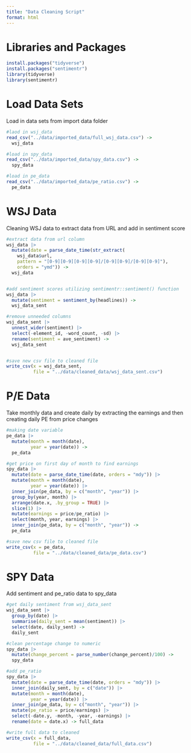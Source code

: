 ```yaml
---
title: "Data Cleaning Script"
format: html
---
```


# Libraries and Packages

```r
install.packages("tidyverse")
install.packages("sentimentr")
library(tidyverse)
library(sentimentr)
```

# Load Data Sets

Load in data sets from import data folder

```r
#laod in wsj_data
read_csv("../data/imported_data/full_wsj_data.csv") ->
  wsj_data

#load in spy_data
read_csv("../data/imported_data/spy_data.csv") ->
  spy_data

#load in pe_data
read_csv("../data/imported_data/pe_ratio.csv") -> 
  pe_data
```

# WSJ Data

Cleaning WSJ data to extract data from URL and add in sentiment score

```r
#extract data from url column
wsj_data |>
  mutate(date = parse_date_time(str_extract(
    wsj_data$url, 
    pattern = "[0-9][0-9][0-9][0-9]/[0-9][0-9]/[0-9][0-9]"),
    orders = "ymd")) ->
  wsj_data


#add sentiment scores utilizing sentimentr::sentiment() function
wsj_data |>
  mutate(sentiment = sentiment_by(headlines)) ->
  wsj_data_sent

#remove unneeded columns
wsj_data_sent |>
  unnest_wider(sentiment) |>
  select(-element_id, -word_count, -sd) |>
  rename(sentiment = ave_sentiment) ->
  wsj_data_sent


#save new csv file to cleaned file
write_csv(x = wsj_data_sent,
          file = "../data/cleaned_data/wsj_data_sent.csv")
```

# P/E Data

Take monthly data and create daily by extracting the earnings and then creating daily PE from price changes

```r
#making date variable 
pe_data |> 
  mutate(month = month(date),
         year = year(date)) ->
  pe_data

#get price on first day of month to find earnings
spy_data |>
  mutate(date = parse_date_time(date, orders = "mdy")) |>
  mutate(month = month(date),
         year = year(date)) |>
  inner_join(pe_data, by = c("month", "year")) |>
  group_by(year, month) |>
  arrange(date.x, .by_group = TRUE) |>
  slice(1) |>
  mutate(earnings = price/pe_ratio) |>
  select(month, year, earnings) |>
  inner_join(pe_data, by = c("month", "year")) ->
  pe_data

#save new csv file to cleaned file
write_csv(x = pe_data,
          file = "../data/cleaned_data/pe_data.csv")
```

# SPY Data

Add sentiment and pe_ratio data to spy_data

```r
#get daily sentiment from wsj_data_sent
wsj_data_sent |>
  group_by(date) |>
  summarise(daily_sent = mean(sentiment)) |>
  select(date, daily_sent) ->
  daily_sent

#clean percentage change to numeric
spy_data |>
  mutate(change_percent = parse_number(change_percent)/100) ->
  spy_data

#add pe_ratio
spy_data |>
  mutate(date = parse_date_time(date, orders = "mdy")) |>
  inner_join(daily_sent, by = c("date")) |>
  mutate(month = month(date),
         year = year(date)) |>
  inner_join(pe_data, by = c("month", "year")) |>
  mutate(pe_ratio = price/earnings) |>
  select(-date.y, -month, -year, -earnings) |>
  rename(date = date.x) -> full_data

#write full data to cleaned
write_csv(x = full_data,
          file = "../data/cleaned_data/full_data.csv")
```
